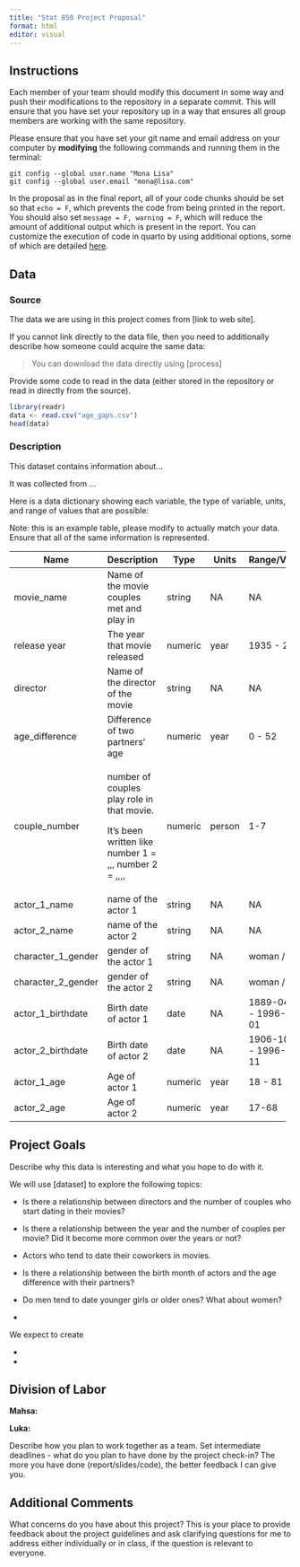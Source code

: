 ```yaml
---
title: "Stat 850 Project Proposal"
format: html
editor: visual
---
```


## Instructions

Each member of your team should modify this document in some way and push their modifications to the repository in a separate commit. This will ensure that you have set your repository up in a way that ensures all group members are working with the same repository.

Please ensure that you have set your git name and email address on your computer by **modifying** the following commands and running them in the terminal:

```         
git config --global user.name "Mona Lisa"
git config --global user.email "mona@lisa.com"
```

In the proposal as in the final report, all of your code chunks should be set so that `echo = F`, which prevents the code from being printed in the report. You should also set `message = F, warning = F`, which will reduce the amount of additional output which is present in the report. You can customize the execution of code in quarto by using additional options, some of which are detailed [here](https://quarto.org/docs/computations/execution-options.html).

## Data

### Source

The data we are using in this project comes from \[link to web site\].

If you cannot link directly to the data file, then you need to additionally describe how someone could acquire the same data:

> You can download the data directly using \[process\]

Provide some code to read in the data (either stored in the repository or read in directly from the source).

```r
library(readr)
data <- read.csv("age_gaps.csv")
head(data)
```

### Description

This dataset contains information about...

It was collected from ...

Here is a data dictionary showing each variable, the type of variable, units, and range of values that are possible:

Note: this is an example table, please modify to actually match your data. Ensure that all of the same information is represented.

+--------------------+--------------------------------------------------------+---------+---------+---------------------------+
| Name               | Description                                            | Type    | Units   | Range/Values              |
+====================+========================================================+=========+=========+===========================+
| movie_name         | Name of the movie couples met and play in              | string  | NA      | NA                        |
+--------------------+--------------------------------------------------------+---------+---------+---------------------------+
| release year       | The year that movie released                           | numeric | year    | 1935 - 2022               |
+--------------------+--------------------------------------------------------+---------+---------+---------------------------+
| director           | Name of the director of the movie                      | string  | NA      | NA                        |
+--------------------+--------------------------------------------------------+---------+---------+---------------------------+
| age_difference     | Difference of two partners' age                        | numeric | year    | 0 - 52                    |
+--------------------+--------------------------------------------------------+---------+---------+---------------------------+
| couple_number      | number of couples play role in that movie.             | numeric | person  | 1-7                       |
|                    |                                                        |         |         |                           |
|                    | It's been written like number 1 = ,,, number 2 = ,,,,  |         |         |                           |
+--------------------+--------------------------------------------------------+---------+---------+---------------------------+
| actor_1_name       | name of the actor 1                                    | string  | NA      | NA                        |
+--------------------+--------------------------------------------------------+---------+---------+---------------------------+
| actor_2_name       | name of the actor 2                                    | string  | NA      | NA                        |
+--------------------+--------------------------------------------------------+---------+---------+---------------------------+
| character_1_gender | gender of the actor 1                                  | string  | NA      | woman / man               |
+--------------------+--------------------------------------------------------+---------+---------+---------------------------+
| character_2_gender | gender of the actor 2                                  | string  | NA      | woman / man               |
+--------------------+--------------------------------------------------------+---------+---------+---------------------------+
| actor_1_birthdate  | Birth date of actor 1                                  | date    | NA      | 1889-04-16  - 1996-06-01  |
+--------------------+--------------------------------------------------------+---------+---------+---------------------------+
| actor_2_birthdate  | Birth date of actor 2                                  | date    | NA      | 1906-10-06  - 1996-11-11  |
+--------------------+--------------------------------------------------------+---------+---------+---------------------------+
| actor_1_age        | Age of actor 1                                         | numeric | year    | 18 - 81                   |
+--------------------+--------------------------------------------------------+---------+---------+---------------------------+
| actor_2_age        | Age of actor 2                                         | numeric | year    | 17-68                     |
+--------------------+--------------------------------------------------------+---------+---------+---------------------------+

## Project Goals

Describe why this data is interesting and what you hope to do with it.

We will use \[dataset\] to explore the following topics:

-   Is there a relationship between directors and the number of couples who start dating in their movies?

-   Is there a relationship between the year and the number of couples per movie? Did it become more common over the years or not?

-   Actors who tend to date their coworkers in movies.

-   Is there a relationship between the birth month of actors and the age difference with their partners?

-   Do men tend to date younger girls or older ones? What about women?

-   

We expect to create

-   
-   

## Division of Labor

**Mahsa:**

**Luka:**

Describe how you plan to work together as a team. Set intermediate deadlines - what do you plan to have done by the project check-in? The more you have done (report/slides/code), the better feedback I can give you.

## Additional Comments

What concerns do you have about this project? This is your place to provide feedback about the project guidelines and ask clarifying questions for me to address either individually or in class, if the question is relevant to everyone.
